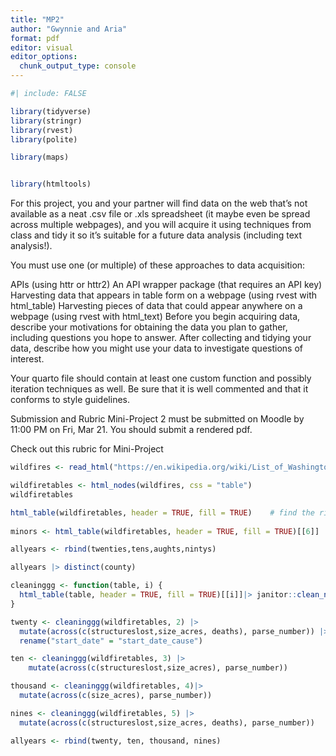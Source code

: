 ```yaml
---
title: "MP2"
author: "Gwynnie and Aria"
format: pdf
editor: visual
editor_options: 
  chunk_output_type: console
---
```


```r
#| include: FALSE

library(tidyverse)
library(stringr)
library(rvest)
library(polite)

library(maps)


library(htmltools)
```

For this project, you and your partner will find data on the web that’s not available as a neat .csv file or .xls spreadsheet (it maybe even be spread across multiple webpages), and you will acquire it using techniques from class and tidy it so it’s suitable for a future data analysis (including text analysis!).

You must use one (or multiple) of these approaches to data acquisition:

APIs (using httr or httr2) An API wrapper package (that requires an API key) Harvesting data that appears in table form on a webpage (using rvest with html_table) Harvesting pieces of data that could appear anywhere on a webpage (using rvest with html_text) Before you begin acquiring data, describe your motivations for obtaining the data you plan to gather, including questions you hope to answer. After collecting and tidying your data, describe how you might use your data to investigate questions of interest.

Your quarto file should contain at least one custom function and possibly iteration techniques as well. Be sure that it is well commented and that it conforms to style guidelines.

Submission and Rubric Mini-Project 2 must be submitted on Moodle by 11:00 PM on Fri, Mar 21. You should submit a rendered pdf.

Check out this rubric for Mini-Project

```r
wildfires <- read_html("https://en.wikipedia.org/wiki/List_of_Washington_wildfires")

wildfiretables <- html_nodes(wildfires, css = "table") 
wildfiretables

html_table(wildfiretables, header = TRUE, fill = TRUE)    # find the right table
  
minors <- html_table(wildfiretables, header = TRUE, fill = TRUE)[[6]]

```

```r
allyears <- rbind(twenties,tens,aughts,nintys)

allyears |> distinct(county)

cleaninggg <- function(table, i) {
  html_table(table, header = TRUE, fill = TRUE)[[i]]|> janitor::clean_names() |> select(-notes,-image,-injuries)
}

twenty <- cleaninggg(wildfiretables, 2) |> 
  mutate(across(c(structureslost,size_acres, deaths), parse_number)) |>
  rename("start_date" = "start_date_cause")

ten <- cleaninggg(wildfiretables, 3) |>
    mutate(across(c(structureslost,size_acres), parse_number))

thousand <- cleaninggg(wildfiretables, 4)|> 
  mutate(across(c(size_acres), parse_number))

nines <- cleaninggg(wildfiretables, 5) |> 
  mutate(across(c(structureslost,size_acres, deaths), parse_number))

allyears <- rbind(twenty, ten, thousand, nines)


```


